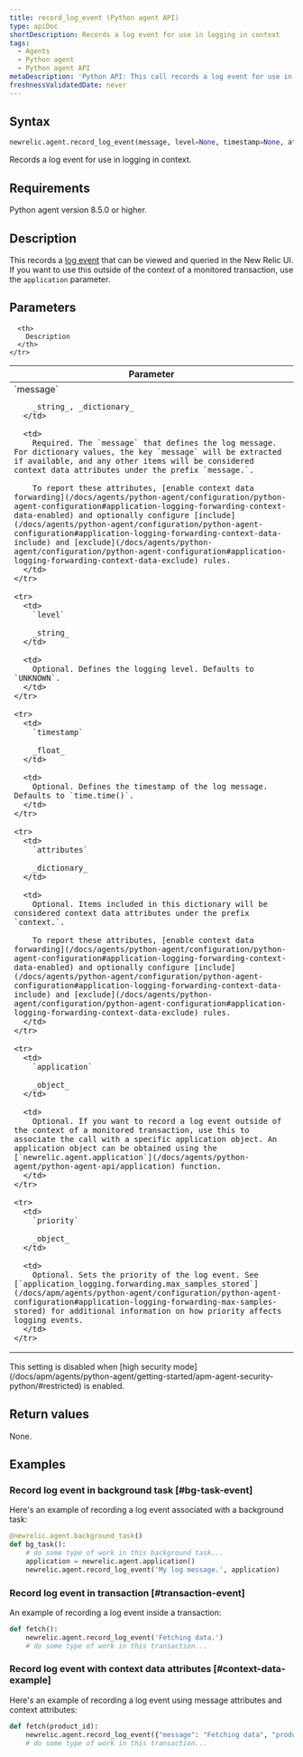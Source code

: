 ```yaml
---
title: record_log_event (Python agent API)
type: apiDoc
shortDescription: Records a log event for use in logging in context
tags:
  - Agents
  - Python agent
  - Python agent API
metaDescription: 'Python API: This call records a log event for use in logging in context.'
freshnessValidatedDate: never
---
```


## Syntax

```py
newrelic.agent.record_log_event(message, level=None, timestamp=None, attributes=None, application=None, priority=None)
```

Records a log event for use in logging in context.

## Requirements

Python agent version 8.5.0 or higher.

## Description

This records a [log event](/docs/logs/logs-context/configure-logs-context-python) that can be viewed and queried in the New Relic UI. If you want to use this outside of the context of a monitored transaction, use the `application` parameter.

## Parameters

<table>
  <thead>
    <tr>
      <th width="25%">
        Parameter
      </th>

      <th>
        Description
      </th>
    </tr>
  </thead>

  <tbody>
    <tr>
      <td>
        `message`

        _string_, _dictionary_
      </td>

      <td>
        Required. The `message` that defines the log message. For dictionary values, the key `message` will be extracted if available, and any other items will be considered context data attributes under the prefix `message.`.

        To report these attributes, [enable context data forwarding](/docs/agents/python-agent/configuration/python-agent-configuration#application-logging-forwarding-context-data-enabled) and optionally configure [include](/docs/agents/python-agent/configuration/python-agent-configuration#application-logging-forwarding-context-data-include) and [exclude](/docs/agents/python-agent/configuration/python-agent-configuration#application-logging-forwarding-context-data-exclude) rules.
      </td>
    </tr>

    <tr>
      <td>
        `level`

        _string_
      </td>

      <td>
        Optional. Defines the logging level. Defaults to `UNKNOWN`.
      </td>
    </tr>

    <tr>
      <td>
        `timestamp`

        _float_
      </td>

      <td>
        Optional. Defines the timestamp of the log message. Defaults to `time.time()`.
      </td>
    </tr>

    <tr>
      <td>
        `attributes`

        _dictionary_
      </td>

      <td>
        Optional. Items included in this dictionary will be considered context data attributes under the prefix `context.`.

        To report these attributes, [enable context data forwarding](/docs/agents/python-agent/configuration/python-agent-configuration#application-logging-forwarding-context-data-enabled) and optionally configure [include](/docs/agents/python-agent/configuration/python-agent-configuration#application-logging-forwarding-context-data-include) and [exclude](/docs/agents/python-agent/configuration/python-agent-configuration#application-logging-forwarding-context-data-exclude) rules.
      </td>
    </tr>

    <tr>
      <td>
        `application`

        _object_
      </td>

      <td>
        Optional. If you want to record a log event outside of the context of a monitored transaction, use this to associate the call with a specific application object. An application object can be obtained using the [`newrelic.agent.application`](/docs/agents/python-agent/python-agent-api/application) function.
      </td>
    </tr>

    <tr>
      <td>
        `priority`

        _object_
      </td>

      <td>
        Optional. Sets the priority of the log event. See [`application_logging.forwarding.max_samples_stored`](/docs/apm/agents/python-agent/configuration/python-agent-configuration#application-logging-forwarding-max-samples-stored) for additional information on how priority affects logging events.
      </td>
    </tr>
  </tbody>
</table>

<Callout variant="important">
  This setting is disabled when [high security mode](/docs/apm/agents/python-agent/getting-started/apm-agent-security-python/#restricted) is enabled.
</Callout>

## Return values

None.

## Examples

### Record log event in background task [#bg-task-event]

Here's an example of recording a log event associated with a background task:

```py
@newrelic.agent.background_task()
def bg_task():
    # do some type of work in this background task...
    application = newrelic.agent.application()
    newrelic.agent.record_log_event('My log message.', application)
```

### Record log event in transaction [#transaction-event]

An example of recording a log event inside a transaction:

```py
def fetch():
    newrelic.agent.record_log_event('Fetching data.')
    # do some type of work in this transaction...
```

### Record log event with context data attributes [#context-data-example]

Here's an example of recording a log event using message attributes and context attributes:

```py
def fetch(product_id):
    newrelic.agent.record_log_event({"message": "Fetching data", "product_id": product_id}, attributes={"thread_id": threading.get_ident()})
    # do some type of work in this transaction...
```
